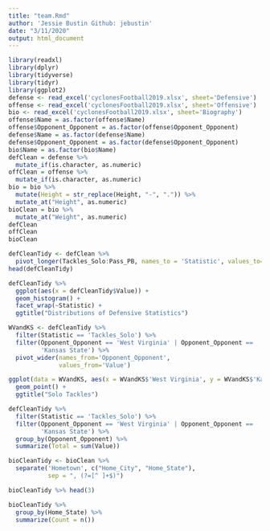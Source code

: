 ```yaml
---
title: "team.Rmd"
author: 'Jessie Bustin Github: jebustin'
date: "3/11/2020"
output: html_document
---
```


```r
library(readxl)
library(dplyr)
library(tidyverse)
library(tidyr)
library(ggplot2)
defense <- read_excel('cyclonesFootball2019.xlsx', sheet='Defensive')
offense <- read_excel('cyclonesFootball2019.xlsx', sheet='Offensive')
bio <- read_excel('cyclonesFootball2019.xlsx', sheet='Biography')
offense$Name = as.factor(offense$Name)
offense$Opponent_Opponent = as.factor(offense$Opponent_Opponent)
defense$Name = as.factor(defense$Name)
defense$Opponent_Opponent = as.factor(defense$Opponent_Opponent)
bio$Name = as.factor(bio$Name)
defClean = defense %>%
  mutate_if(is.character, as.numeric)
offClean = offense %>%
  mutate_if(is.character, as.numeric)
bio = bio %>% 
  mutate(Height = str_replace(Height, "-", ".")) %>%
  mutate_at("Height", as.numeric)
bioClean = bio %>%
  mutate_at("Weight", as.numeric)
defClean
offClean
bioClean
```

```r
defCleanTidy <- defClean %>% 
  pivot_longer(Tackles_Solo:Pass_PB, names_to = 'Statistic', values_to='Value')
head(defCleanTidy)
```

```r
defCleanTidy %>% 
  ggplot(aes(x = defCleanTidy$Value)) +
  geom_histogram() + 
  facet_wrap(~Statistic) + 
  ggtitle("Distributions of Defensive Statistics")
```

```r
WVandKS <- defCleanTidy %>% 
  filter(Statistic == 'Tackles_Solo') %>% 
  filter(Opponent_Opponent == 'West Virginia' | Opponent_Opponent ==
         'Kansas State') %>%
  pivot_wider(names_from='Opponent_Opponent', 
              values_from='Value')

ggplot(data = WVandKS, aes(x = WVandKS$'West Virginia', y = WVandKS$'Kansas State')) +
  geom_point() +
  ggtitle("Solo Tackles")
```

```r
defCleanTidy %>% 
  filter(Statistic == 'Tackles_Solo') %>% 
  filter(Opponent_Opponent == 'West Virginia' | Opponent_Opponent ==
         'Kansas State') %>%
  group_by(Opponent_Opponent) %>%
  summarize(Total = sum(Value))
```

```r
bioCleanTidy <- bioClean %>%
  separate('Hometown', c("Home_City", "Home_State"), 
           sep = ", (?=[^ ]+$)")

bioCleanTidy %>% head(3)
```

```r
bioCleanTidy %>%
  group_by(Home_State) %>%
  summarize(Count = n())
```